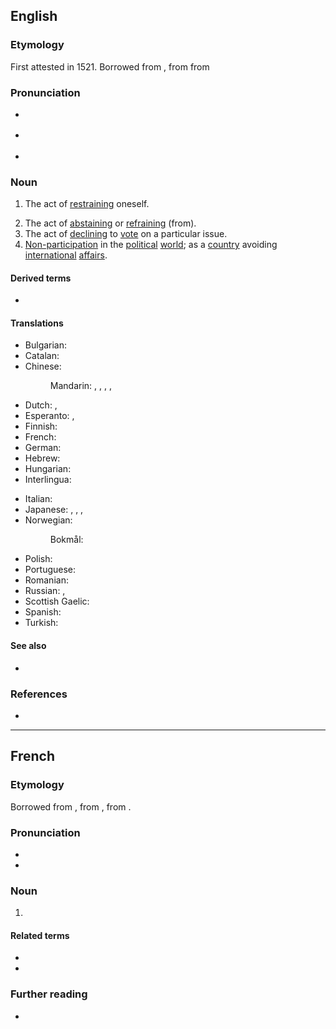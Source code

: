 ==English==

===Etymology===
First attested in 1521. Borrowed from {{bor|en|fr|abstention}}, from {{der|en|LL.|abstēntiō}} from {{der|en|la|abstinēō||withhold, to abstain}}

===Pronunciation===
* {{a|RP}} {{IPA|en|/əbˈstɛn.ʃn̩/}}
* {{a|US}} {{IPA|en|/æbˈstɛn.ʃn̩/|/əbˈstɛn.ʃn̩/|/æbˈstɛn.t͡ʃn̩/|/əbˈstɛn.t͡ʃn̩/}}
* {{audio|en|en-us-abstention.ogg|Audio (US)}}

===Noun===
{{en-noun|~}}

# {{lb|en|obsolete}} The act of [[restrain]]ing oneself. {{defdate|Attested from the early 16<sup>th</sup> century until the med 17<sup>th</sup> century.}}
# The act of [[abstain]]ing or [[refrain]]ing (from). {{defdate|First attested in the early 17<sup>th</sup> century.}}
# The act of [[declining]] to [[vote]] on a particular issue. {{defdate|First attested in the late 19<sup>th</sup> century.}}
# [[non-participation|Non-participation]] in the [[political]] [[world]]; as a [[country]] avoiding [[international]] [[affairs]].

====Derived terms====
* {{l|en|abstentious}}

====Translations====
{{trans-top|the act of abstaining}}
* Bulgarian: {{t+|bg|въздържаност}}
* Catalan: {{t|ca|abstenció|f}}
* Chinese:
*: Mandarin: {{t+|cmn|棄權|sc=Hani}}, {{t+|cmn|弃权|tr=qìquán|sc=Hani}} {{qualifier|failing to exercise a right}}, {{t+|cmn|戒除|tr=jièchú|sc=Hani}} {{qualifier|bad habits}}, {{t+|cmn|戒酒|tr=jièjiǔ|sc=Hani}} {{qualifier|alcohol}}, {{t+|cmn|禁酒|tr=jìnjiǔ|sc=Hani}} {{qualifier|alcohol}}
* Dutch: {{t+|nl|onthouding|f}}, {{t+|nl|abstinentie|f}}
* Esperanto: {{t|eo|sindeteno}}, {{t|eo|abstino}}
* Finnish: {{t+|fi|pidättäytyminen}}
* French: {{t+|fr|abstention|f}}
* German: {{t+|de|Enthaltung|f}}
* Hebrew: {{t|he|הימנעו|f|tr=(himan'ut|sc=Hebr}}
* Hungarian: {{t+|hu|tartózkodás}}
* Interlingua: {{t|ia|abstention}}
{{trans-mid}}
* Italian: {{t+|it|astensione}}
* Japanese: {{t+|ja|慎む|tr=つつしむこと, tsutsushimu koto|alt=慎むこと|sc=Jpan}}, {{t|ja|禁酒|tr=きんしゅ, kinshu|sc=Jpan}} {{qualifier|alcohol}}, {{t+|ja|棄権|tr=きけん, kiken|sc=Jpan}} {{qualifier|failing to exercise a right}}, {{t+|ja|不参加|tr=ふさんか, fusanka|sc=Jpan}} {{qualifier|non-participation}}
* Norwegian:
*: Bokmål: {{t|nb|avhold|n}}
* Polish: {{t+|pl|abstynencja|f}}
* Portuguese: {{t+|pt|abstenção|f}}
* Romanian: {{t+|ro|abținere|f}}
* Russian: {{t+|ru|воздержа́ние|n}}, {{t+|ru|возде́ржанность|f}}
* Scottish Gaelic: {{t|gd|seachnadh|m}}
* Spanish: {{t+|es|abstención|f}}
* Turkish: {{t+|tr|çekimserlik}}
{{trans-bottom}}

====See also====
* {{l|en|abstinence}}

===References===
* {{R:SOED5|page=9}}

----

==French==

===Etymology===
Borrowed from {{bor|fr|LL.|abstentio|abstentiō, abstentiōnem}}, from {{der|fr|la|abstentus}}, from {{m|la|abstineō}}.

===Pronunciation===
* {{fr-IPA}}
* {{audio|fr|Fr-abstention.ogg|Audio}}

===Noun===
{{fr-noun|f}}

# {{l|en|abstention}}

====Related terms====
* {{l|fr|abstenir}}
* {{l|fr|abstinence}}

===Further reading===
* {{R:TLFi}}